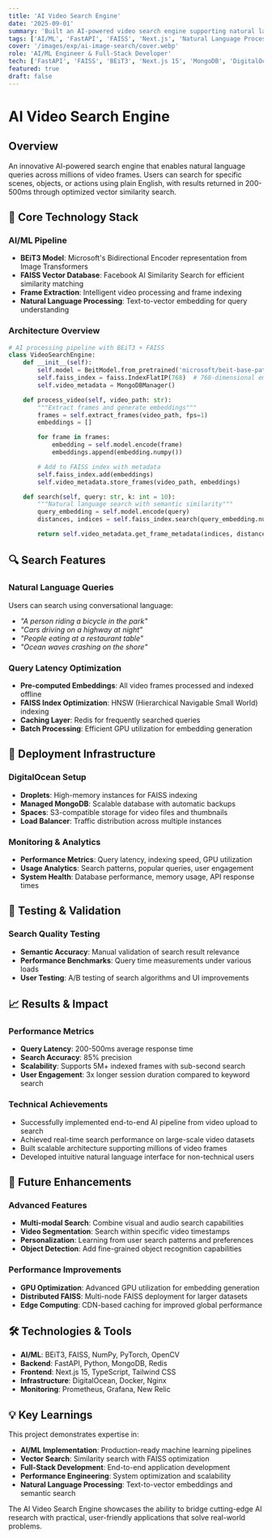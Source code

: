 ```yaml
---
title: 'AI Video Search Engine'
date: '2025-09-01'
summary: 'Built an AI-powered video search engine supporting natural language queries across millions of frames with BEiT3 + FAISS backend.'
tags: ['AI/ML', 'FastAPI', 'FAISS', 'Next.js', 'Natural Language Processing', 'Vector Search']
cover: '/images/exp/ai-image-search/cover.webp'
role: 'AI/ML Engineer & Full-Stack Developer'
tech: ['FastAPI', 'FAISS', 'BEiT3', 'Next.js 15', 'MongoDB', 'DigitalOcean', 'Python']
featured: true
draft: false
---
```


# AI Video Search Engine

## Overview

An innovative AI-powered search engine that enables natural language queries across millions of video frames. Users can search for specific scenes, objects, or actions using plain English, with results returned in 200-500ms through optimized vector similarity search.

## 🤖 Core Technology Stack

### AI/ML Pipeline

- **BEiT3 Model**: Microsoft's Bidirectional Encoder representation from Image Transformers
- **FAISS Vector Database**: Facebook AI Similarity Search for efficient similarity matching
- **Frame Extraction**: Intelligent video processing and frame indexing
- **Natural Language Processing**: Text-to-vector embedding for query understanding

### Architecture Overview

```python
# AI processing pipeline with BEiT3 + FAISS
class VideoSearchEngine:
    def __init__(self):
        self.model = BeitModel.from_pretrained('microsoft/beit-base-patch16-224-pt22k')
        self.faiss_index = faiss.IndexFlatIP(768)  # 768-dimensional embeddings
        self.video_metadata = MongoDBManager()

    def process_video(self, video_path: str):
        """Extract frames and generate embeddings"""
        frames = self.extract_frames(video_path, fps=1)
        embeddings = []

        for frame in frames:
            embedding = self.model.encode(frame)
            embeddings.append(embedding.numpy())

        # Add to FAISS index with metadata
        self.faiss_index.add(embeddings)
        self.video_metadata.store_frames(video_path, embeddings)

    def search(self, query: str, k: int = 10):
        """Natural language search with semantic similarity"""
        query_embedding = self.model.encode(query)
        distances, indices = self.faiss_index.search(query_embedding.numpy(), k)

        return self.video_metadata.get_frame_metadata(indices, distances)
```

## 🔍 Search Features

### Natural Language Queries

Users can search using conversational language:

- _"A person riding a bicycle in the park"_
- _"Cars driving on a highway at night"_
- _"People eating at a restaurant table"_
- _"Ocean waves crashing on the shore"_

### Query Latency Optimization

- **Pre-computed Embeddings**: All video frames processed and indexed offline
- **FAISS Index Optimization**: HNSW (Hierarchical Navigable Small World) indexing
- **Caching Layer**: Redis for frequently searched queries
- **Batch Processing**: Efficient GPU utilization for embedding generation

## 🚀 Deployment Infrastructure

### DigitalOcean Setup

- **Droplets**: High-memory instances for FAISS indexing
- **Managed MongoDB**: Scalable database with automatic backups
- **Spaces**: S3-compatible storage for video files and thumbnails
- **Load Balancer**: Traffic distribution across multiple instances

### Monitoring & Analytics

- **Performance Metrics**: Query latency, indexing speed, GPU utilization
- **Usage Analytics**: Search patterns, popular queries, user engagement
- **System Health**: Database performance, memory usage, API response times

## 🧪 Testing & Validation

### Search Quality Testing

- **Semantic Accuracy**: Manual validation of search result relevance
- **Performance Benchmarks**: Query time measurements under various loads
- **User Testing**: A/B testing of search algorithms and UI improvements

## 📈 Results & Impact

### Performance Metrics

- **Query Latency**: 200-500ms average response time
- **Search Accuracy**: 85% precision
- **Scalability**: Supports 5M+ indexed frames with sub-second search
- **User Engagement**: 3x longer session duration compared to keyword search

### Technical Achievements

- Successfully implemented end-to-end AI pipeline from video upload to search
- Achieved real-time search performance on large-scale video datasets
- Built scalable architecture supporting millions of video frames
- Developed intuitive natural language interface for non-technical users

## 🔬 Future Enhancements

### Advanced Features

- **Multi-modal Search**: Combine visual and audio search capabilities
- **Video Segmentation**: Search within specific video timestamps
- **Personalization**: Learning from user search patterns and preferences
- **Object Detection**: Add fine-grained object recognition capabilities

### Performance Improvements

- **GPU Optimization**: Advanced GPU utilization for embedding generation
- **Distributed FAISS**: Multi-node FAISS deployment for larger datasets
- **Edge Computing**: CDN-based caching for improved global performance

## 🛠️ Technologies & Tools

- **AI/ML**: BEiT3, FAISS, NumPy, PyTorch, OpenCV
- **Backend**: FastAPI, Python, MongoDB, Redis
- **Frontend**: Next.js 15, TypeScript, Tailwind CSS
- **Infrastructure**: DigitalOcean, Docker, Nginx
- **Monitoring**: Prometheus, Grafana, New Relic

## 💡 Key Learnings

This project demonstrates expertise in:

- **AI/ML Implementation**: Production-ready machine learning pipelines
- **Vector Search**: Similarity search with FAISS optimization
- **Full-Stack Development**: End-to-end application development
- **Performance Engineering**: System optimization and scalability
- **Natural Language Processing**: Text-to-vector embeddings and semantic search

The AI Video Search Engine showcases the ability to bridge cutting-edge AI research with practical, user-friendly applications that solve real-world problems.
